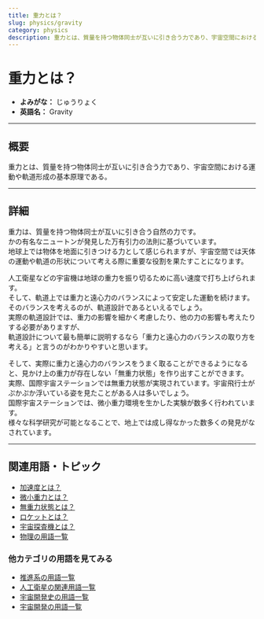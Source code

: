 ```yaml
---
title: 重力とは？
slug: physics/gravity
category: physics
description: 重力とは、質量を持つ物体同士が互いに引き合う力であり、宇宙空間における運動や軌道形成の基本原理である。
---
```



<Head>
  <script type="application/ld+json">
    {`{
      "@context": "https://schema.org",
      "@type": "DefinedTerm",
      "name": "重力",
      "inDefinedTermSet": "https://www.space-portal.org",
      "termCode": "physics/gravity",
      "description": "重力とは、質量を持つ物体同士が互いに引き合う力であり、宇宙空間における運動や軌道形成の基本原理である。",
      "url": "https://www.space-portal.org/docs/physics/gravity"
    }`}
  </script>
</Head>

# 重力とは？

- **よみがな：** じゅうりょく  
- **英語名：** Gravity  

---

## 概要

重力とは、質量を持つ物体同士が互いに引き合う力であり、宇宙空間における運動や軌道形成の基本原理である。  

---

## 詳細

重力は、質量を持つ物体同士が互いに引き合う自然の力です。  
かの有名なニュートンが発見した万有引力の法則に基づいています。  
地球上では物体を地面に引きつける力として感じられますが、宇宙空間では天体の運動や軌道の形状について考える際に重要な役割を果たすことになります。  

人工衛星などの宇宙機は地球の重力を振り切るために高い速度で打ち上げられます。  
そして、軌道上では重力と遠心力のバランスによって安定した運動を続けます。  
そのバランスを考えるのが、軌道設計であるといえるでしょう。  
実際の軌道設計では、重力の影響を細かく考慮したり、他の力の影響も考えたりする必要がありますが、  
軌道設計について最も簡単に説明するなら「重力と遠心力のバランスの取り方を考える」と言うのがわかりやすいと思います。  

そして、実際に重力と遠心力のバランスをうまく取ることができるようになると、見かけ上の重力が存在しない「無重力状態」を作り出すことができます。  
実際、国際宇宙ステーションでは無重力状態が実現されています。宇宙飛行士がぷかぷか浮いている姿を見たことがある人は多いでしょう。  
国際宇宙ステーションでは、微小重力環境を生かした実験が数多く行われています。  
様々な科学研究が可能となることで、地上では成し得なかった数多くの発見がなされています。  

---

## 関連用語・トピック

- [加速度とは？](physics/acceleration)  
- [微小重力とは？](physics/microgravity)  
- [無重力状態とは？](physics/zero-gravity)
- [ロケットとは？](rocket/rocket)  
- [宇宙探査機とは？](explorer/space-probe)
- [物理の用語一覧](category/physics)

### 他カテゴリの用語を見てみる

- [推進系の用語一覧](category/propulsion)
- [人工衛星の関連用語一覧](category/satellite)
- [宇宙開発史の用語一覧](category/history)
- [宇宙開発の用語一覧](category/glossary)
